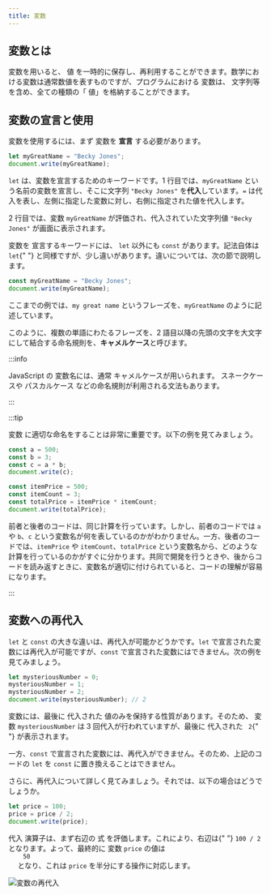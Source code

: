 ```yaml
---
title: 変数
---
```


## <Term type="javascriptVariable">変数</Term>とは

<p>
  <Term type="javascriptVariable">変数</Term>を用いると、
  <Term type="javascriptValue">値</Term>
  を一時的に保存し、再利用することができます。数学における変数は通常数値を表すものですが、プログラムにおける
  <Term type="javascriptVariable">変数</Term>は、
  <Term type="javascriptString">文字列</Term>等を含め、全ての種類の「
  <Term type="javascriptValue">値</Term>」を格納することができます。
</p>

## <Term type="javascriptVariable">変数</Term>の<Term type="javascriptDeclaration">宣言</Term>と使用

<Term type="javascriptVariable">変数</Term>を使用するには、まず
<Term type="javascriptVariable">変数</Term>を<Term type="javascriptDeclaration">
  **宣言**
</Term>する必要があります。

```javascript title="script.js"
let myGreatName = "Becky Jones";
document.write(myGreatName);
```

`let` は、<Term type="javascriptVariable">変数</Term>を<Term type="javascriptDeclaration">宣言</Term>するためのキーワードです。1 行目では、`myGreatName` という名前の<Term type="javascriptVariable">変数</Term>を<Term type="javascriptDeclaration">宣言</Term>し、そこに文字列 `"Becky Jones"` を<Term type="javascriptAssignment">**代入**</Term>しています。`=` は<Term type="javascriptAssignment">代入</Term>を表し、左側に指定した<Term type="javascriptVariable">変数</Term>に対し、右側に指定された<Term type="javascriptValue">値</Term>を<Term type="javascriptAssignment">代入</Term>します。

2 行目では、<Term type="javascriptVariable">変数</Term> `myGreatName` が<Term type="javascriptEvaluation">評価</Term>され、<Term type="javascriptAssignment">代入</Term>されていた<Term type="javascriptString">文字列</Term><Term type="javascriptValue">値</Term> `"Becky Jones"` が画面に表示されます。

<p>
  <Term type="javascriptVariable">変数</Term>を
  <Term type="javascriptDeclaration">宣言</Term>するキーワードには、
  <code>let</code> 以外にも <code>const</code> があります。記法自体は
  <code>let</code>{" "}
  と同様ですが、少し違いがあります。違いについては、次の節で説明します。
</p>

```javascript title="script.js"
const myGreatName = "Becky Jones";
document.write(myGreatName);
```

ここまでの例では、`my great name` というフレーズを、`myGreatName` のように記述しています。

このように、複数の単語にわたるフレーズを、2 語目以降の先頭の文字を大文字にして結合する命名規則を、<Term type="camelCase">**キャメルケース**</Term>と呼びます。

:::info

<p>
  <Term type="javascript">JavaScript</Term> の
  <Term type="javascriptVariable">変数</Term>名には、通常
  <Term type="camelCase">キャメルケース</Term>が用いられます。
  <Term type="snakeCase">スネークケース</Term>や
  <Term type="pascalCase">パスカルケース</Term>
  などの命名規則が利用される文法もあります。
</p>

:::

:::tip

<Term type="javascriptVariable">変数</Term>
に適切な命名をすることは非常に重要です。以下の例を見てみましょう。

```javascript
const a = 500;
const b = 3;
const c = a * b;
document.write(c);
```

```javascript
const itemPrice = 500;
const itemCount = 3;
const totalPrice = itemPrice * itemCount;
document.write(totalPrice);
```

前者と後者のコードは、同じ計算を行っています。しかし、前者のコードでは `a` や `b`、`c` という変数名が何を表しているのかがわかりません。一方、後者のコードでは、`itemPrice` や `itemCount`、`totalPrice` という変数名から、どのような計算を行っているのかがすぐに分かります。共同で開発を行うときや、後からコードを読み返すときに、変数名が適切に付けられていると、コードの理解が容易になります。

:::

## <Term type="javascriptVariable">変数</Term>への再<Term type="javascriptAssignment">代入</Term>

`let` と `const` の大きな違いは、再<Term type="javascriptAssignment">代入</Term>が可能かどうかです。`let` で<Term type="javascriptDeclaration">宣言</Term>された<Term type="javascriptVariable">変数</Term>には再<Term type="javascriptAssignment">代入</Term>が可能ですが、`const` で<Term type="javascriptDeclaration">宣言</Term>された<Term type="javascriptVariable">変数</Term>にはできません。次の例を見てみましょう。

```javascript title="script.js"
let mysteriousNumber = 0;
mysteriousNumber = 1;
mysteriousNumber = 2;
document.write(mysteriousNumber); // 2
```

<p>
  <Term type="javascriptVariable">変数</Term>には、最後に
  <Term type="javascriptAssignment">代入</Term>された
  <Term type="javascriptValue">値</Term>のみを保持する性質があります。そのため、
  <Term type="javascriptVariable">変数</Term> <code>mysteriousNumber</code> は 3
  回<Term type="javascriptAssignment">代入</Term>が行われていますが、最後に
  <Term type="javascriptAssignment">代入</Term>された <code> 2</code>{" "}
  が表示されます。
</p>

一方、`const` で<Term type="javascriptDeclaration">宣言</Term>された<Term type="javascriptVariable">変数</Term>には、再<Term type="javascriptAssignment">代入</Term>ができません。そのため、上記のコードの `let` を `const` に置き換えることはできません。

さらに、再<Term type="javascriptAssignment">代入</Term>について詳しく見てみましょう。それでは、以下の場合はどうでしょうか。

```javascript title="script.js"
let price = 100;
price = price / 2;
document.write(price);
```

<ViewSource url={import.meta.url} path="_samples/compound-assignment" />

<p>
  <Term type="javascriptAssignment">代入</Term>
  <Term type="javascriptOperator">演算子</Term>は、まず右辺の<Term type="javascriptExpression">
    式
  </Term>を<Term type="javascriptEvaluation">評価</Term>します。これにより、右辺は{" "}
  <code>100 / 2</code> となります。よって、最終的に<Term type="javascriptVariable">
    変数
  </Term> <code>price</code> の<Term type="javascriptValue">値</Term>は <code>
    50
  </code> となり、これは <code>price</code> を半分にする操作に対応します。
</p>

![変数の再代入](./reassignment-evaluation.png)
